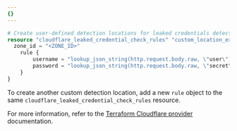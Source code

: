 ```yaml
---
{}
---
```


```terraform
# Create user-defined detection locations for leaked credentials detection
resource "cloudflare_leaked_credential_check_rules" "custom_location_example" {
  zone_id = "<ZONE_ID>"
	rule {
		username = "lookup_json_string(http.request.body.raw, \"user\")"
		password = "lookup_json_string(http.request.body.raw, \"secret\")"
	}
}
```

To create another custom detection location, add a new `rule` object to the same `cloudflare_leaked_credential_check_rules` resource.

For more information, refer to the [Terraform Cloudflare provider](https://registry.terraform.io/providers/cloudflare/cloudflare/4.48.0/docs/resources/leaked_credential_check_rules) documentation.
